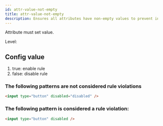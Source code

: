 ```yaml
---
id: attr-value-not-empty
title: attr-value-not-empty
description: Ensures all attributes have non-empty values to prevent invalid or ambiguous HTML.
---
```



Attribute must set value.

Level: <Badge text="Warning" variant="caution" />

## Config value

1. true: enable rule
2. false: disable rule

### The following patterns are **not** considered rule violations

```html
<input type="button" disabled="disabled" />
```

### The following pattern is considered a rule violation:

```html
<input type="button" disabled />
```
